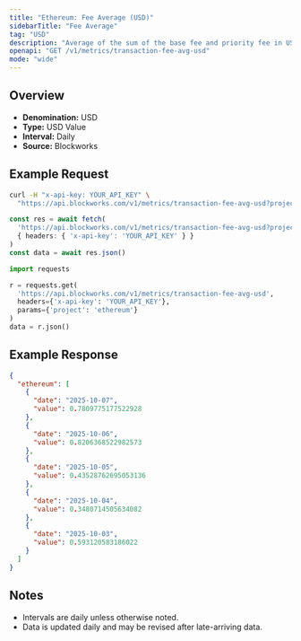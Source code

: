 ```yaml
---
title: "Ethereum: Fee Average (USD)"
sidebarTitle: "Fee Average"
tag: "USD"
description: "Average of the sum of the base fee and priority fee in USD that day"
openapi: "GET /v1/metrics/transaction-fee-avg-usd"
mode: "wide"
---
```


## Overview

- **Denomination:** USD
- **Type:** USD Value
- **Interval:** Daily
- **Source:** Blockworks

## Example Request

<CodeGroup>

```bash cURL
curl -H "x-api-key: YOUR_API_KEY" \
  "https://api.blockworks.com/v1/metrics/transaction-fee-avg-usd?project=ethereum"
```

```typescript TypeScript
const res = await fetch(
  'https://api.blockworks.com/v1/metrics/transaction-fee-avg-usd?project=ethereum',
  { headers: { 'x-api-key': 'YOUR_API_KEY' } }
)
const data = await res.json()
```

```python Python
import requests

r = requests.get(
  'https://api.blockworks.com/v1/metrics/transaction-fee-avg-usd',
  headers={'x-api-key': 'YOUR_API_KEY'},
  params={'project': 'ethereum'}
)
data = r.json()
```

</CodeGroup>

## Example Response

```json
{
  "ethereum": [
    {
      "date": "2025-10-07",
      "value": 0.7809775177522928
    },
    {
      "date": "2025-10-06",
      "value": 0.8206368522982573
    },
    {
      "date": "2025-10-05",
      "value": 0.43528762695053136
    },
    {
      "date": "2025-10-04",
      "value": 0.3480714505634082
    },
    {
      "date": "2025-10-03",
      "value": 0.593120583186022
    }
  ]
}
```

## Notes
- Intervals are daily unless otherwise noted.
- Data is updated daily and may be revised after late-arriving data.